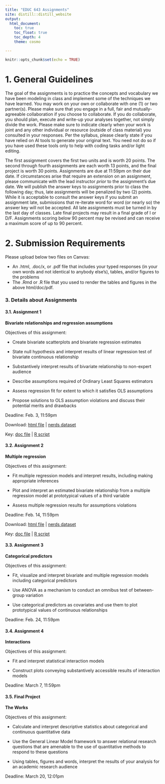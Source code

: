 ```yaml
---
title: "EDUC 643 Assignments"
site: distill::distill_website
output:
  html_document:
    toc: true
    toc_float: true
    toc_depth: 4
    theme: cosmo

---
```


```r
knitr::opts_chunk$set(echo = TRUE)
```


# 1. General Guidelines

The goal of the assignments is to practice the concepts and vocabulary we have been modeling in class and implement some of the techniques we have learned. You may work on your own or collaborate with one (1) or two partner(s). Please make sure that you engage in a full, fair and mutually-agreeable collaboration if you choose to collaborate. If you do collaborate, you should plan, execute and write-up your analyses together, not simply divide the work. Please make sure to indicate clearly when your work is joint and any other individual or resource (outside of class material) you consulted in your responses. Per the syllabus, please clearly state if you have relied on AI tools to generate your original text. You need not do so if you have used these tools only to help with coding tasks and/or light editing.


The first assignment covers the first two units and is worth 20 points. The second through fourth assignments are each worth 13 points, and the final project is worth 30 points. Assignments are due at 11:59pm on their due date. If circumstances arise that require an extension on an assignment, please communicate with the lead instructor *prior* to the assignment's due date. We will publish the answer keys to assignments prior to class the following day; thus, late assignments will be penalized by two (2) points. While it is acceptable to consult the answer keys if you submit an assignment late, submissions that re-iterate word for word (or nearly so) the answer key will not be accepted. All late assignments must be turned in by the last day of classes. Late final projects may result in a final grade of I or D/F. Assignments scoring below 90 percent may be revised and can receive a maximum score of up to 90 percent.

# 2. Submission Requirements

Please upload below two files on Canvas:  

 * An .html, .doc/x, or .pdf file that includes your typed responses (in your own words and not identical to anybody else's), tables, and/or figures to the problems  
 * The .Rmd or .R file that you used to render the tables and figures in the above html/doc/pdf. 


### 3. Details about Assignments

#### 3.1. Assignment 1

**Bivariate relationships and regression assumptions**

Objectives of this assignment:

 * Create bivariate scatterplots and bivariate regression estimates

 * State null hypothesis and interpret results of linear regression test of bivariate continuous relationship
 
 * Substantively interpret results of bivariate relationship to non-expert audience
 
 * Describe assumptions required of Ordinary Least Squares estimators
 
 * Assess regression fit for extent to which it satisfies OLS assumptions
 
 * Propose solutions to OLS assumption violations and discuss their potential merits and drawbacks 


Deadline: Feb. 3, 11:59pm

Download: [html file](./assignments/assignment_1.html) | [nerds dataset](./data/nerds.csv)

Key: [doc file](./assignments/keys/assignment_1_key.docx) | [R script](./assignments/keys/assignment_1_key.R)

#### 3.2. Assignment 2

**Multiple regression**

Objectives of this assignment:

 * Fit multiple regression models and interpret results, including making appropriate inferences
 
 * Plot and interpret an estimated bivariate relationship from a multiple regression model at prototypical values of a third variable
 
 * Assess multiple regression results for assumptions violations

Deadline: Feb. 14, 11:59pm

Download: [html file](./assignments/assignment_3.html) | [nerds dataset](./data/nerds.csv)

Key: [doc file](./assignments/keys/assignment_2_key.docx) | [R script](./assignments/keys/assignment_2_key.R)


#### 3.3. Assignment 3

**Categorical predictors**

Objectives of this assignment:

 * Fit, visualize and interpret bivariate and multiple regression models including categorical predictors
 
 * Use ANOVA as a mechanism to conduct an omnibus test of between-group variation
 
 * Use categorical predictors as covariates and use them to plot prototypical values of continuous relationships

Deadline: Feb. 24, 11:59pm

<!--
Download: [html file](./assignments/assignment_4.html) | [nerds dataset](./data/nerds.csv)

 Key: [doc file](./assignments/keys/assignment_3_key.docx) | [R script](./assignments/keys/assignment_3_key.R) -->


#### 3.4. Assignment 4

**Interactions**

Objectives of this assignment:

 * Fit and interpret statistical interaction models
 
 * Construct plots conveying substantively accessible results of interaction models
 
Deadline: March 7, 11:59pm

<!--
Download: [html file](./assignments/assignment_5.html) | [nerds dataset](./data/nerds.csv)

 Key: [doc file](./assignments/keys/assignment_4_key.docx) | [R script](./assignments/keys/assignment_4_key.R) -->

#### 3.5. Final Project

**The Works**

Objectives of this assignment:

 * Calculate and interpret descriptive statistics about categorical and continuous quantitative data
 
 * Use the General Linear Model framework to answer relational research questions that are amenable to the use of quantitative methods to respond to these questions
 
 * Using tables, figures and words, interpret the results of your analysis for an academic research audience

Deadline: March 20, 12:01pm

<!--
Download: [html file](./assignments/assignment_6.html) | [seda dataset](./data/seda.csv)
-->